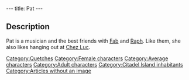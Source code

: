 ---
title: Pat
---

{{Character|
Name=Pat|
Image=DIVERS.gif|
Race=[[Quetch]]|
Gender=Female|
Size=Medium|
Age=Adult}}

{{Quote|
Quote=Raph? With him and Fab, we put together a killer combo to play some funky rock'n rave! But since he didn't show at the last rehearsal, no way I can tell you were he is now!|
Character=Pat}}

==Description==
Pat is a musician and the best friends with [[Fab]] and [[Raph]]. Like them, she also likes hanging out at [[Chez Luc]].

{{Stub}}

[[Category:Quetches]]
[[Category:Female characters]]
[[Category:Average characters]]
[[Category:Adult characters]]
[[Category:Citadel Island inhabitants]]
[[Category:Articles without an image]]